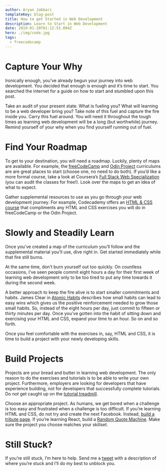 ```yaml
---
author: Aryan Jabbari
templateKey: blog-post
title: How to get Started in Web Development
description: Learn to Start in Web Development
date: 2019-01-20T01:12:53.094Z
hero: ./img/code.jpg
tags:
  - freecodecamp
---
```


# Capture Your Why
Ironically enough, you’ve already begun your journey into web development. You decided that enough is enough and it’s time to start. You searched the internet for a guide on how to start and stumbled upon this post.

Take an audit of your present state. What is fueling you? What will learning to be a web developer bring you? Take note of this fuel and capture the fire inside you. Carry this fuel around. You will need it throughout the tough times as learning web development will be a long (but worthwhile) journey. Remind yourself of your why when you find yourself running out of fuel.

# Find Your Roadmap
To get to your destination, you will need a roadmap. Luckily, plenty of maps are available. For example, the [freeCodeCamp](https://learn.freecodecamp.org) and [Odin Project](https://www.theodinproject.com/courses) curriculums are are great places to start (choose one, no need to do both). If you’d like a more formal course, take a look at Coursera’s [Full Stack Web Specialization](https://www.coursera.org/specializations/full-stack-mobile-app-development) (you can audit the classes for free!). Look over the maps to get an idea of what to expect.

Gather supplemental resources to use as you go through your web development journey. For example, Codecademy offers an [HTML & CSS course](https://www.codecademy.com/catalog/language/html-css) that compliments any HTML and CSS exercises you will do in freeCodeCamp or the Odin Project.

# Slowly and Steadily Learn
Once you’ve created a map of the curriculum you’ll follow and the supplemental material you’ll use, dive right in. Get started immediately while that fire still burns.

At the same time, don’t burn yourself out too quickly. On countless occasions, I’ve seen people commit eight hours a day for their first week of learning web development only to be too tired to put any time towards it during the second week.

A better approach to keep the fire alive is to start smaller commitments and habits. James Clear in [Atomic Habits](https://amzn.to/2ssBVq6) describes how small habits can lead to easy wins which gives us the positive reinforcement needed to grow those small habits. So, instead of the eight hours per day, just commit to fifteen or thirty minutes per day. Once you’ve gotten into the habit of sitting down and exercising your HTML and CSS, expand your time to an hour. So on and so forth.

Once you feel comfortable with the exercises in, say, HTML and CSS, it is time to build a project with your newly developing skills.

# Build Projects
Projects are your bread and butter in learning web development. The only reason to do the exercises and tutorials is to be able to write your own project. Furthermore, employers are looking for developers that have experience building, not for developers that successfully complete tutorials. Do _not_ get caught up on the [tutorial treadmill](https://www.thewebdevcoach.com/blog/2018-12-14-learning-to-code-get-off-the-tutorial-treadmill/).

Choose an appropriate project. As humans, we get bored when a challenge is too easy and frustrated when a challenge is too difficult. If you’re learning HTML and CSS, do not try and create the next Facebook. Instead, [build a tribute page](https://learn.freecodecamp.org/responsive-web-design/responsive-web-design-projects/build-a-tribute-page). If you’re learning React, build a [Random Quote Machine](https://www.youtube.com/watch?v=3QngsWA9IEE&index=3&list=PL3cz80ehFCandt8KYS1NRzfjjIqpeu5c4). Make sure the project you choose matches your skillset.

# Still Stuck?
If you’re still stuck, I’m here to help. Send me a [tweet](https://twitter.com/aryanjabbari) with a description of where you’re stuck and I’ll do my best to unblock you.
